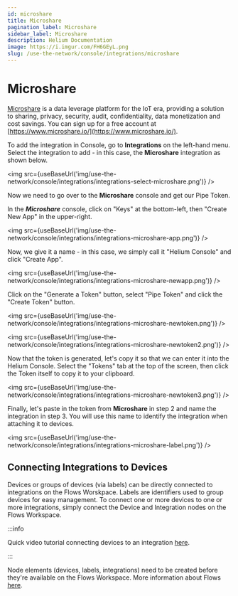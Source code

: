 ```yaml
---
id: microshare
title: Microshare
pagination_label: Microshare
sidebar_label: Microshare
description: Helium Documentation
image: https://i.imgur.com/FH6GEyL.png
slug: /use-the-network/console/integrations/microshare
---
```


# Microshare


[Microshare](https://www.microshare.io/) is a data leverage platform for the IoT era, providing a
solution to sharing, privacy, security, audit, confidentiality, data monetization and cost savings.
You can sign up for a free account at [https://www.microshare.io/](https://www.microshare.io/).

To add the integration in Console, go to **Integrations** on the left-hand menu. Select the
integration to add - in this case, the **Microshare** integration as shown below.

<img
  src={useBaseUrl('img/use-the-network/console/integrations/integrations-select-microshare.png')}
/>

Now we need to go over to the **Microshare** console and get our Pipe Token.

In the **_Microshare_** console, click on "Keys" at the bottom-left, then "Create New App" in the
upper-right.

<img src={useBaseUrl('img/use-the-network/console/integrations/integrations-microshare-app.png')} />

Now, we give it a name - in this case, we simply call it "Helium Console" and click "Create App".

<img
  src={useBaseUrl('img/use-the-network/console/integrations/integrations-microshare-newapp.png')}
/>

Click on the "Generate a Token" button, select "Pipe Token" and click the "Create Token" button.

<img
  src={useBaseUrl('img/use-the-network/console/integrations/integrations-microshare-newtoken.png')}
/>

<img
  src={useBaseUrl('img/use-the-network/console/integrations/integrations-microshare-newtoken2.png')}
/>

Now that the token is generated, let's copy it so that we can enter it into the Helium Console.
Select the "Tokens" tab at the top of the screen, then click the Token itself to copy it to your
clipboard.

<img
  src={useBaseUrl('img/use-the-network/console/integrations/integrations-microshare-newtoken3.png')}
/>

Finally, let's paste in the token from **Microshare** in step 2 and name the integration in step 3.
You will use this name to identify the integration when attaching it to devices.

<img
  src={useBaseUrl('img/use-the-network/console/integrations/integrations-microshare-label.png')}
/>

## Connecting Integrations to Devices

Devices or groups of devices (via labels) can be directly connected to integrations on the Flows
Worskpace. Labels are identifiers used to group devices for easy management. To connect one or more
devices to one or more integrations, simply connect the Device and Integration nodes on the Flows
Workspace.

:::info

Quick video tutorial connecting devices to an integration
[here](https://www.youtube.com/watch?v=lnERw1f7TGE).

:::

Node elements (devices, labels, integrations) need to be created before they're available on the
Flows Workspace. More information about Flows
[here](https://docs.helium.com/use-the-network/console/flows/).
